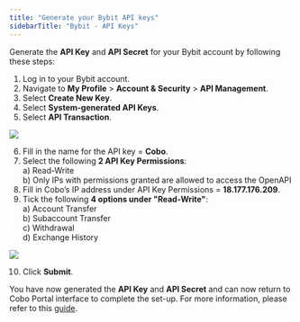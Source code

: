 ```yaml
---
title: "Generate your Bybit API keys"
sidebarTitle: "Bybit - API Keys"
---
```


Generate the **API Key** and **API Secret** for your Bybit account by following these steps:

1) Log in to your Bybit account.
2) Navigate to **My Profile** > **Account & Security** > **API Management**.
3) Select **Create New Key**.
4) Select **System-generated API Keys**.
5) Select **API Transaction**.

<img src="/en/images/exchange-wallet/7.png" className="screenshot_modal"/>

6) Fill in the name for the API key = **Cobo**.
7) Select the following **2 API Key Permissions**:<br />
    a) Read-Write<br />
    b) Only IPs with permissions granted are allowed to access the OpenAPI<br />
8) Fill in Cobo’s IP address under API Key Permissions = **18.177.176.209**.
9) Tick the following **4 options under "Read-Write"**:<br />
    a) Account Transfer<br />
    b) Subaccount Transfer<br />
    c) Withdrawal<br />
    d) Exchange History<br />
<img src="/en/images/exchange-wallet/8.png" className="screenshot_modal"/>

10) Click **Submit**.

You have now generated the **API Key** and **API Secret** and can now return to Cobo Portal interface to complete the set-up. For more information, please refer to this [guide](https://www.bybit.com/en/help-center/article/How-to-create-your-API-key).